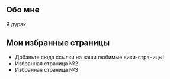== Обо мне ==

Я дурак

== Мои избранные страницы ==

* Добавьте сюда ссылки на ваши любимые вики-страницы!
* Избранная страница №2
* Избранная страница №3